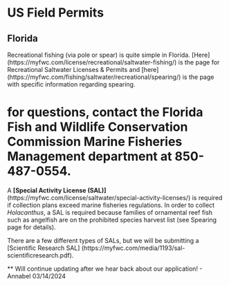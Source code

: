 # US Field Permits

## Florida

Recreational fishing (via pole or spear) is quite simple in Florida. [Here] (https://myfwc.com/license/recreational/saltwater-fishing/) is the page for Recreational Saltwater Licenses & Permits and [here] (https://myfwc.com/fishing/saltwater/recreational/spearing/) is the page with specific information regarding spearing.

# for questions, contact the Florida Fish and Wildlife Conservation Commission Marine Fisheries Management department at **850-487-0554**.

A **[Special Activity License (SAL)]** (https://myfwc.com/license/saltwater/special-activity-licenses/) is required if collection plans exceed marine fisheries regulations. In order to collect *Holacanthus*, a SAL is required because families of ornamental reef fish such as angelfish are on the prohibited species harvest list (see Spearing page for details).

  There are a few different types of SALs, but we will be submitting a [Scientific Research SAL] (https://myfwc.com/media/1193/sal-scientificresearch.pdf). 

** Will continue updating after we hear back about our application! - Annabel 03/14/2024 

